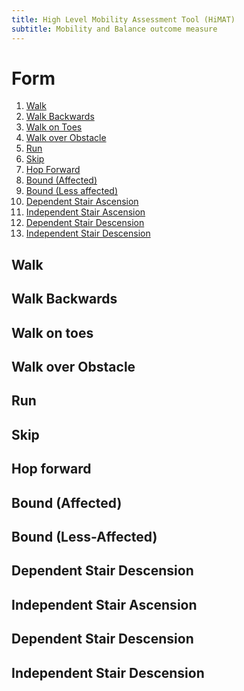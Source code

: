 ```yaml
---
title: High Level Mobility Assessment Tool (HiMAT)
subtitle: Mobility and Balance outcome measure
---
```



# Form

1. [Walk](#form-walk)
1. [Walk Backwards](#form-backwards)
1. [Walk on Toes](#form-on-toes)
1. [Walk over Obstacle](#form-obstacle)
1. [Run](#form-run)
1. [Skip](#form-skip)
1. [Hop Forward](#form-hop-forward)
1. [Bound (Affected)](#form-bound-affected)
1. [Bound (Less affected)](#form-bound-less-affected)
1. [Dependent Stair Ascension](#form-dependent-stair-ascension)
1. [Independent Stair Ascension](#form-independent-stair-ascension)
1. [Dependent Stair Descension](#form-dependent-stair-descension)
1. [Independent Stair Descension](#form-independent-stair-descension)

## Walk {#form-walk}

## Walk Backwards {#form-backwards}

## Walk on toes {#form-on-toes}

## Walk over Obstacle {#form-over-obstacle}

## Run {#form-run}

## Skip {#form-skip}

## Hop forward {#form-forward-hop}


## Bound (Affected) {#form-bound-affected}

## Bound (Less-Affected) {#form-bound-less-affected}

## Dependent Stair Descension {#form-dependent-stair-ascension}

## Independent Stair Ascension {#form-independent-stair-ascension}

## Dependent Stair Descension {#form-dependent-stair-descension}

## Independent Stair Descension {#form-independent-stair-descension}